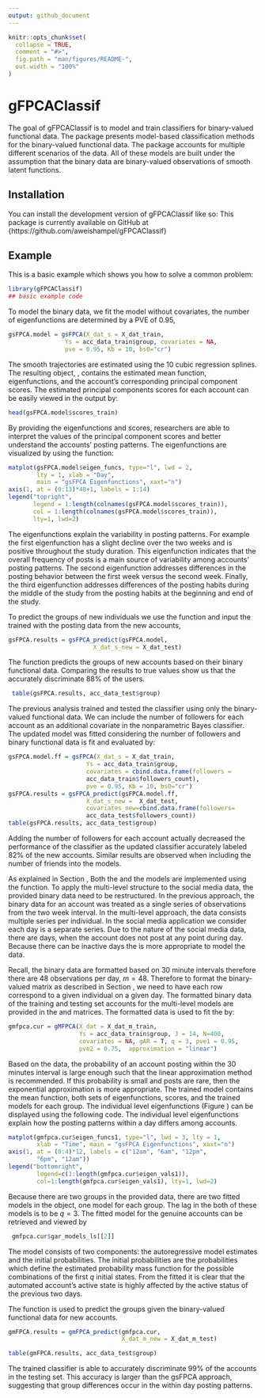 ```yaml
---
output: github_document
---
```


<!-- README.md is generated from README.Rmd. Please edit that file -->

```r
knitr::opts_chunk$set(
  collapse = TRUE,
  comment = "#>",
  fig.path = "man/figures/README-",
  out.width = "100%"
)
```

# gFPCAClassif

<!-- badges: start -->
<!-- badges: end -->

The goal of gFPCAClassif is to model and train classifiers for binary-valued functional data. The package presents model-based classification methods for the binary-valued functional data. The package accounts for multiple different scenarios of the data. All of these models are built under the assumption that the binary data are binary-valued observations of smooth latent functions.

## Installation

You can install the development version of gFPCAClassif like so: This package is currently available on GitHub at {https://github.com/aweishampel/gFPCAClassif}

## Example

This is a basic example which shows you how to solve a common problem:

```r
library(gFPCAClassif)
## basic example code
```

To model the binary data, we fit the \emph{gsFPCA} model without covariates, the number of eigenfunctions    are determined by a PVE of 0.95,


```r
gsFPCA.model = gsFPCA(X_dat_s = X_dat_train,
                Ys = acc_data_train$group, covariates = NA,
                pve = 0.95, Kb = 10, bs0="cr")
```

The smooth trajectories are estimated using the 10 cubic regression splines. The resulting object, \emph{gsFPCA.model}, contains the estimated mean function, eigenfunctions, and the account's corresponding principal component scores. The estimated principal components scores for each account can be easily viewed in the output by: 

```r
head(gsFPCA.model$scores_train)
```

By providing the eigenfunctions and scores, researchers are able to interpret the values of the principal component scores and better understand the accounts' posting patterns. The eigenfunctions are visualized by using the \emph{matplot()} function:

```r
matplot(gsFPCA.model$eigen_funcs, type="l", lwd = 2, 
        lty = 1, xlab = "Day", 
        main = "gsFPCA Eigenfunctions", xaxt="n")
axis(1, at = (0:13)*48+1, labels = 1:14)
legend("topright", 
       legend = 1:length(colnames(gsFPCA.model$scores_train)),
       col = 1:length(colnames(gsFPCA.model$scores_train)), 
       lty=1, lwd=2)
```

The eigenfunctions explain the variability in posting patterns. For example the first eigenfunction has a slight decline over the two weeks and is positive throughout the study duration. This eigenfunction indicates that the overall frequency of posts is a main source of variability among accounts' posting patterns. The second eigenfunction addresses differences in the posting behavior between the first week versus the second week. Finally, the third eigenfunction addresses differences of the posting habits during the middle of the study from the posting habits at the beginning and end of the study. 

To predict the groups of new individuals we use the \emph{gsFPCA\_predict()} function and input the trained \emph{gsFPCA} with the posting data from the new accounts,

```r
gsFPCA.results = gsFPCA_predict(gsFPCA.model,
                        X_dat_s_new = X_dat_test)
```


The \emph{gsFPCA\_predict()} function predicts the groups of new accounts based on their binary functional data. Comparing the results to true values show us that the \emph{gsFPCA} accurately discriminate 88\% of the users. 

```r
 table(gsFPCA.results, acc_data_test$group)
```

The previous analysis trained and tested the classifier using only the binary-valued functional data. We can include the number of followers for each account as an additional covariate in the nonparametric Bayes classifier. The updated model was fitted considering the number of followers and binary functional data is fit and evaluated by: 

```r
gsFPCA.model.ff = gsFPCA(X_dat_s = X_dat_train,
                      Ys = acc_data_train$group, 
                      covariates = cbind.data.frame(followers =
                      acc_data_train$followers_count),
                      pve = 0.95, Kb = 10, bs0="cr")
gsFPCA.results = gsFPCA_predict(gsFPCA.model.ff,
                      X_dat_s_new =  X_dat_test,
                      covariates_new=cbind.data.frame(followers=
                      acc_data_test$followers_count))
table(gsFPCA.results, acc_data_test$group)
```

Adding the number of followers for each account actually decreased the performance of the classifier as the updated classifier accurately labeled 82\% of the new accounts. Similar results are observed when including the number of friends into the models. 



As explained in Section \ref{sec:Function_arguments}, Both the \emph{gmFPCA} and the \emph{gmFPCA+gAR} models are implemented using the \emph{gmFPCA()} function. To apply the multi-level structure to the social media data, the provided binary data need to be restructured. In the previous approach, the binary data for an account was treated as a single series of observations from the two week interval. In the multi-level approach, the data consists multiple series per individual. In the social media application we consider each day is a separate series. Due to the nature of the social media data, there are days, when the account does not post at any point during day.  Because there can be inactive days the \emph{gmFPCA+gAR} is more appropriate to model the data. 

Recall, the binary data are formatted based on 30 minute intervals therefore there are 48 observations per day, $m=48$. Therefore to format the binary-valued matrix as described in Section \ref{sec:Function_arguments}, we need to have each row correspond to a given individual on a given day. The formatted binary data of the training and testing set accounts for the multi-level models are provided in the \emph{X\_dat\_m\_train} and \emph{X\_dat\_m\_test} matrices. The formatted data is used to fit the \emph{gmFPCA+gAR} by:


```r
gmfpca.cur = gMFPCA(X_dat = X_dat_m_train,
                    Ys = acc_data_train$group, J = 14, N=400, 
                    covariates = NA, gAR = T, q = 3, pve1 = 0.95,
                    pve2 = 0.75,  approximation = "linear")
```

Based on the data, the probability of an account posting within the 30 minutes interval is large enough such that the linear approximation method is recommended. If this probability is small and posts are rare, then the exponential approximation is more appropriate. 
The trained \emph{gmfpca} model contains the mean function, both sets of eigenfunctions, scores, and the trained \emph{gAR} models for each group. The individual level eigenfunctions (Figure \ref{fig:eigen_functions1}) can be displayed using the following code. The individual level eigenfunctions    explain how the posting patterns within a day differs among accounts.  

```r
matplot(gmfpca.cur$eigen_funcs1, type="l", lwd = 3, lty = 1,
        xlab = "Time", main = "gsFPCA Eigenfunctions", xaxt="n")
axis(1, at = (0:4)*12, labels = c("12am", "6am", "12pm",
        "6pm", "12am"))
legend("bottomright", 
        legend=c(1:length(gmfpca.cur$eigen_vals1)),
        col=1:length(gmfpca.cur$eigen_vals1), lty=1, lwd=2)
```

Because there are two groups in the provided data, there are two fitted \emph{gAR} models in the \emph{gmfpca.cur} object, one \emph{gAR} model for each group. The lag in the both of these \emph{gAR} models is to be $q=3$. The fitted \emph{gAR} model for the genuine accounts can be retrieved and viewed by

```r
 gmfpca.cur$gar_models_ls[[2]]
```


The model consists of two components: the autoregressive model estimates and the initial probabilities. The initial probabilities are the probabilities which define the estimated probability mass function for the possible combinations of the first $q$ initial states. From the fitted \emph{gAR} it is clear that the automated account's active state is highly affected by the active status of the previous two days. 

The \emph{gmFPCA\_predict()} function is used to predict the groups given the binary-valued functional data for new accounts. 

```r
gmFPCA.results = gmFPCA_predict(gmfpca.cur, 
                                X_dat_m_new = X_dat_m_test)

table(gmFPCA.results, acc_data_test$group)
```

The trained \emph{gmFPCA+gAR} classifier is able to accurately discriminate 99\% of the accounts in the testing set. This accuracy is larger than the gsFPCA approach, suggesting that group differences occur in the within day posting patterns. 







